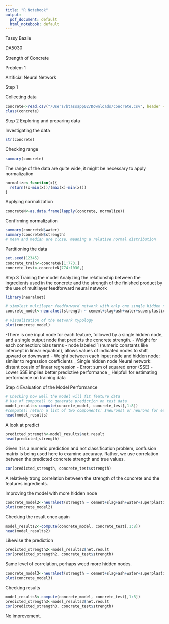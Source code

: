 ```yaml
---
title: "R Notebook"
output:
  pdf_document: default
  html_notebook: default
---
```

Tassy Bazile

DA5030

Strength of Concrete

Problem 1

Artificial Neural Network

Step 1

Collecting data
```r
concrete<-read.csv("/Users/btassapp02/Downloads/concrete.csv", header = T, sep = ",")
class(concrete)
```
Step 2
Exploring and preparing data

Investigating the data
```r
str(concrete)
```

Checking range
```r
summary(concrete)
```

The range of the data are quite wide, it might be necessary to apply normalization
```r
normalize<-function(x){
  return((x-min(x))/(max(x)-min(x)))
}
```

Applying normalization
```r
concreteN<-as.data.frame(lapply(concrete, normalize))
```

Confirming normalization
```r
summary(concreteN$water)
summary(concreteN$strength)
# mean and median are close, meaning a relative normal distribution
```
Partitioning the data
```r
set.seed(12345)
concrete_train<-concreteN[1:773,]
concrete_test<-concreteN[774:1030,]
```
Step 3
Training the model
Analyzing the relationship between the ingredients used in the concrete and the strength of the finished product by the use of multilayer feedforward neural network
```r
library(neuralnet)

# simplest multilayer feedforward network with only one single hidden node
concrete_model<-neuralnet(strength ~ cement+slag+ash+water+superplastic+coarseagg+fineagg+age, data = concrete_train)

# visualization of the network typology
plot(concrete_model)

```

-There is one input node for each feature, followed by a single hidden node, and a single output node that predicts the concrete strength.
- Weight for each connection: bias terms - node labeled 1 (numeric constants like intercept in linear equation), allows values of indicated nodes to shift upward or downward
- Weight between each input node and hidden node: similar to regression coefficients
_ Single hidden node Neural network: distant cousin of linear regression
- Error: sum of squared error (SSE)
- Lower SSE implies better predictive performance
_ Helpfull for estimating performance on training data

Step 4
Evaluation of the Model Performance
```r
# Checking how well the model will fit feature data
# Use of compute() to generate prediction on test data
model_results<-compute(concrete_model, concrete_test[,1:8])
#compute() return a list of two components: $neurons( or neurons for each layer of the network), and $net.result ( predicted values)
head(model_results)
```
A look at predict
```r
predicted_strength<-model_results$net.result
head(predicted_strength)
```
Given it is a numeric prediction and not classification problem, confusion matrix is being used here to examine accuracy.
Rather, we use correlation between the predicted concrete strength  and true values.
```r
cor(predicted_strength, concrete_test$strength)
```
A relatively trong correlation between the strength of the concrete and the features ingredients.

Improving the model with more hidden node
```r
concrete_model2<-neuralnet(strength ~ cement+slag+ash+water+superplastic+coarseagg+fineagg+age, data = concrete_train, hidden=5)
plot(concrete_model2)
```

Checking the result once again
```r
model_results2<-compute(concrete_model, concrete_test[,1:8])
head(model_results2)
```
Likewise the prediction
```r
predicted_strength2<-model_results2$net.result
cor(predicted_strength2, concrete_test$strength)
```
Same level of correlation, perhaps weed more hidden nodes. 
```r
concrete_model3<-neuralnet(strength ~ cement+slag+ash+water+superplastic+coarseagg+fineagg+age, data = concrete_train, hidden=7)
plot(concrete_model3)

```

Checking results
```r
model_results3<-compute(concrete_model, concrete_test[,1:8])
predicted_strength3<-model_results3$net.result
cor(predicted_strength3, concrete_test$strength)

```
No improvement.
